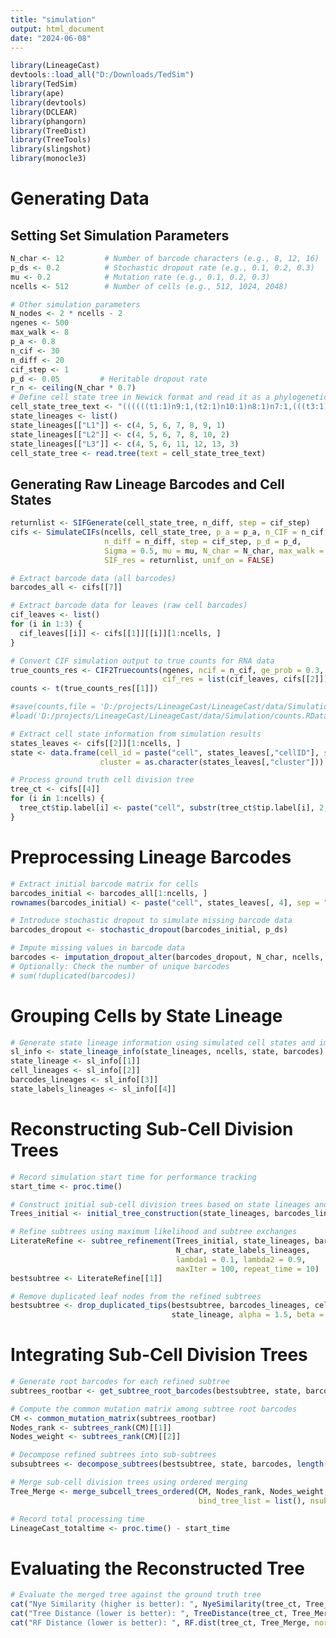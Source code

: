 ```yaml
---
title: "simulation"
output: html_document
date: "2024-06-08"
---
```


```r
library(LineageCast)
devtools::load_all("D:/Downloads/TedSim")
library(TedSim)
library(ape)
library(devtools)
library(DCLEAR)
library(phangorn)
library(TreeDist)
library(TreeTools)
library(slingshot)
library(monocle3)
```

# Generating Data
## Setting Set Simulation Parameters

```r
N_char <- 12         # Number of barcode characters (e.g., 8, 12, 16)
p_ds <- 0.2          # Stochastic dropout rate (e.g., 0.1, 0.2, 0.3)
mu <- 0.2            # Mutation rate (e.g., 0.1, 0.2, 0.3)
ncells <- 512        # Number of cells (e.g., 512, 1024, 2048)

# Other simulation parameters
N_nodes <- 2 * ncells - 2
ngenes <- 500
max_walk <- 8
p_a <- 0.8
n_cif <- 30
n_diff <- 20
cif_step <- 1
p_d <- 0.05         # Heritable dropout rate
r_n <- ceiling(N_char * 0.7)
# Define cell state tree in Newick format and read it as a phylogenetic tree
cell_state_tree_text <- "((((((t1:1)n9:1,(t2:1)n10:1)n8:1)n7:1,(((t3:1)n13:1)n12:1)n11:1)n6:1)n5:1)n4;"
state_lineages <- list()
state_lineages[["L1"]] <- c(4, 5, 6, 7, 8, 9, 1)
state_lineages[["L2"]] <- c(4, 5, 6, 7, 8, 10, 2)
state_lineages[["L3"]] <- c(4, 5, 6, 11, 12, 13, 3)
cell_state_tree <- read.tree(text = cell_state_tree_text)
```

## Generating Raw Lineage Barcodes and Cell States

```r
returnlist <- SIFGenerate(cell_state_tree, n_diff, step = cif_step)
cifs <- SimulateCIFs(ncells, cell_state_tree, p_a = p_a, n_CIF = n_cif,
                     n_diff = n_diff, step = cif_step, p_d = p_d,
                     Sigma = 0.5, mu = mu, N_char = N_char, max_walk = max_walk,
                     SIF_res = returnlist, unif_on = FALSE)

# Extract barcode data (all barcodes)
barcodes_all <- cifs[[7]]

# Extract barcode data for leaves (raw cell barcodes)
cif_leaves <- list()
for (i in 1:3) {
  cif_leaves[[i]] <- cifs[[1]][[i]][1:ncells, ]
}

# Convert CIF simulation output to true counts for RNA data
true_counts_res <- CIF2Truecounts(ngenes, ncif = n_cif, ge_prob = 0.3, ncells = ncells, 
                                  cif_res = list(cif_leaves, cifs[[2]]))
counts <- t(true_counts_res[[1]])

#save(counts,file = 'D:/projects/LineageCast/LineageCast/data/Simulation/counts.RData')
#load('D:/projects/LineageCast/LineageCast/data/Simulation/counts.RData')

# Extract cell state information from simulation results
states_leaves <- cifs[[2]][1:ncells, ]
state <- data.frame(cell_id = paste("cell", states_leaves[,"cellID"], sep = "_"),
                    cluster = as.character(states_leaves[,"cluster"]))

# Process ground truth cell division tree
tree_ct <- cifs[[4]]
for (i in 1:ncells) {
  tree_ct$tip.label[i] <- paste("cell", substr(tree_ct$tip.label[i], 2, nchar(tree_ct$tip.label[i])), sep = "_")
}
```

# Preprocessing Lineage Barcodes

```r
# Extract initial barcode matrix for cells
barcodes_initial <- barcodes_all[1:ncells, ]
rownames(barcodes_initial) <- paste("cell", states_leaves[, 4], sep = "_")

# Introduce stochastic dropout to simulate missing barcode data
barcodes_dropout <- stochastic_dropout(barcodes_initial, p_ds)

# Impute missing values in barcode data
barcodes <- imputation_dropout_alter(barcodes_dropout, N_char, ncells, r_n)
# Optionally: Check the number of unique barcodes
# sum(!duplicated(barcodes))
```

# Grouping Cells by State Lineage

```r
# Generate state lineage information using simulated cell states and imputed barcodes
sl_info <- state_lineage_info(state_lineages, ncells, state, barcodes)
state_lineage <- sl_info[[1]]
cell_lineages <- sl_info[[2]]
barcodes_lineages <- sl_info[[3]]
state_labels_lineages <- sl_info[[4]]
```

# Reconstructing Sub-Cell Division Trees

```r
# Record simulation start time for performance tracking
start_time <- proc.time()

# Construct initial sub-cell division trees based on state lineages and barcode data
Trees_initial <- initial_tree_construction(state_lineages, barcodes_lineages)

# Refine subtrees using maximum likelihood and subtree exchanges
LiterateRefine <- subtree_refinement(Trees_initial, state_lineages, barcodes_lineages,
                                     N_char, state_labels_lineages,
                                     lambda1 = 0.1, lambda2 = 0.9,
                                     maxIter = 100, repeat_time = 10)
bestsubtree <- LiterateRefine[[1]]

# Remove duplicated leaf nodes from the refined subtrees
bestsubtree <- drop_duplicated_tips(bestsubtree, barcodes_lineages, cell_lineages,
                                    state_lineage, alpha = 1.5, beta = 1.5)
```


# Integrating Sub-Cell Division Trees

```r
# Generate root barcodes for each refined subtree
subtrees_rootbar <- get_subtree_root_barcodes(bestsubtree, state, barcodes, length(state_lineages))

# Compute the common mutation matrix among subtree root barcodes
CM <- common_mutation_matrix(subtrees_rootbar)
Nodes_rank <- subtrees_rank(CM)[[1]]
Nodes_weight <- subtrees_rank(CM)[[2]]

# Decompose refined subtrees into sub-subtrees
subsubtrees <- decompose_subtrees(bestsubtree, state, barcodes, length(state_lineages))

# Merge sub-cell division trees using ordered merging
Tree_Merge <- merge_subcell_trees_ordered(CM, Nodes_rank, Nodes_weight, subsubtrees,
                                          bind_tree_list = list(), nsubtree = 1)

# Record total processing time
LineageCast_totaltime <- proc.time() - start_time

```

# Evaluating the Reconstructed Tree

```r
# Evaluate the merged tree against the ground truth tree
cat("Nye Similarity (higher is better): ", NyeSimilarity(tree_ct, Tree_Merge, normalize = TRUE), "\n")
cat("Tree Distance (lower is better): ", TreeDistance(tree_ct, Tree_Merge), "\n")
cat("RF Distance (lower is better): ", RF.dist(tree_ct, Tree_Merge, normalize = TRUE), "\n")
```
